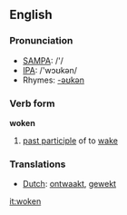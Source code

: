 ==English==
=== Pronunciation ===
*[[w:SAMPA|SAMPA]]: /'/
*[[w:IPA|IPA]]: /'wɔʊkən/
*Rhymes: [[Rhymes:English:-əʊkən|-əʊkən]]

=== Verb form===

'''woken'''

# [[past participle]] of to [[wake]]

=== Translations ===
*[[Dutch]]: [[ontwaakt]], [[gewekt]]

[[it:woken]]